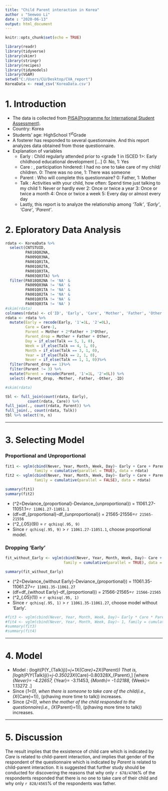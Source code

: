```yaml
---
title: "Child Parent interaction in Korea"
author : "Seewoo Li"
date : "2020-06-13"
output: html_document
---
```


```r
knitr::opts_chunk$set(echo = TRUE)
```

```r
library(readr)
library(tidyverse)
library(skimr)
library(stringr)
library(recipes)
library(tidymodels)
library(VGAM)
setwd("C:/Users/CU/Desktop/CVA_report")
KoreaData <- read_csv('KoreaData.csv')
```
# 1. Introduction
* The data is collected from [PISA(Programme for International Student Assessment)](https://www.oecd.org/pisa/data/2018database/).
* Country: Korea 
* Students' age: HighSchool 1^st^Grade
* A fosterer has responded to several questionnaire. And this report analyzes data obtained from those questionnaire.
* Explanation of variables
  + Early : Child regularly attended prior to <grade 1 in ISCED 1>: Early childhood educational development [...]
  0: No, 1: Yes
  + Care : <the last academic year>, participation hindered: I had no one to take care of my child/ children.
  0: There was no one, 1: There was someone
  + Parent : Who will complete this questionnaire?
  0: Father, 1: Mother
  + Talk : Activities with your child, how often: Spend time just talking to my child
  1: Never or hardly ever
  2: Once or twice a year
  3: Once or twice a month
  4: Once or twice a week
  5: Every day or almost every day
  + Lastly, this report is to analyze the relationship among _'Talk'_, _'Early'_, _'Care'_, _'Parent'_.

# 2. Eploratory Data Analysis
```r
rdata <- KoreaData %>%
  select(CNTSTUID,
         PA018Q02NA,
         PA009Q03NA,
         PA001Q01TA,
         PA001Q02TA,
         PA001Q03TA,
         PA003Q03TA) %>%
  filter(PA018Q02NA != 'NA' &
         PA009Q03NA != 'NA' &
         PA001Q01TA != 'NA' &
         PA001Q02TA != 'NA' &
         PA001Q03TA != 'NA' &
         PA003Q03TA != 'NA' )
#skim(rdata)
colnames(rdata) <- c('ID', 'Early', 'Care', 'Mother', 'Father', 'Other', 'Talk')
rdata <- rdata %>% 
  mutate(Early = recode(Early, '1'=1L, '2'=0L),
         Care = Care-1,
         Parent = Mother + 2*Father + 3*Other,
         Parent_drop = Mother + Father + Other,
         Day = if_else(Talk == 5, 1, 0),
         Week = if_else(Talk == 4, 1, 0),
         Month = if_else(Talk == 3, 1, 0),
         Year = if_else(Talk == 2, 1, 0),
         Never = if_else(Talk == 1, 1, 0))%>%
  filter(Parent_drop == 1)%>%
  filter(Parent != 3) %>%
  mutate(Parent = recode(Parent, '1'=1L, '2'=0L)) %>%
  select(-Parent_drop, -Mother, -Father, -Other, -ID)
```
```r
#skim(rdata)
```
```r
tbl <- full_join(count(rdata, Early),
          count(rdata, Care)) %>%
full_join(., count(rdata, Parent)) %>%
full_join(., count(rdata, Talk))
tbl %>% select(!n, n)
```

***
# 3. Selecting Model
### Proportional and Unproportional
```r
fit1 <- vglm(cbind(Never, Year, Month, Week, Day)~ Early + Care + Parent, 
             family = cumulative(parallel = TRUE), data = rdata)
fit2 <- vglm(cbind(Never, Year, Month, Week, Day)~ Early + Care + Parent, 
             family = cumulative(parallel = FALSE), data = rdata)
```
```r
summary(fit1)
summary(fit2)
```
* \(\Delta\chi^2=Deviance_{proportional}-Deviance_{unproportional}\) = 11061.27-11051.1=`r 11061.27-11051.1`
* \(df=df_{proportional}-df_{unproportional}\) = 21565-21556=`r 21565-21556`
* \(\chi^2_{.05}(9)\) = `r qchisq(.95, 9)`
* Since `r qchisq(.95, 9)` > `r 11061.27-11051.1`, choose proportional model.

### Dropping 'Early'
```r
fit_without_Early <- vglm(cbind(Never, Year, Month, Week, Day)~ Care + Parent,
                          family = cumulative(parallel = TRUE), data = rdata)
```
```r
summary(fit_without_Early)
```
* \(\Delta\chi^2=Deviance_{without Early}-Deviance_{proportional}\) = 11061.35-11061.27=`r 11061.35-11061.27`
* \(df=df_{without Early}-df_{proportional}\) = 21566-21565=`r 21566-21565`
* \(\chi^2_{.05}(1)\) = `r qchisq(.95, 1)`
* Since `r qchisq(.95, 1)` > `r 11061.35-11061.27`, choose model without 'Early'.
```r
#fit3 <- vglm(cbind(Never, Year, Month, Week, Day)~ Early * Care * Parent, family = cumulative(parallel = F), data = rdata)
#fit4 <- vglm(cbind(Never, Year, Month, Week, Day)~ 1, family = cumulative(parallel = FALSE), data = rdata)
#summary(fit3)
#summary(fit4)
```
*** 
# 4. Model

* Model : \(logit{P(Y_{Talk}\le j)}=\alpha_j+\beta_1X_{Care}+\beta_2X_{Parent}\)
 That is,
 \[logit{P(Y_{Talk}\le j)}=\alpha_j-0.35023X_{Care}-0.80328X_{Parent},\]
 \[where  \alpha_{Never}= -4.22657, \alpha_{Year}= -3.11453, \alpha_{Month}= -1.02188, \alpha_{Week}= 1.13272 .\]
* Since \(\beta_1<0\), when there is someone to take care of the child(i.e., \(X_{Care}=1\)), 
\(p(having more time to talk)\) increases.
* Since \(\beta_2<0\), when the mother of the child responded to the questionnaire(i.e., \(X_{Parent}=1\)), 
\(p(having more time to talk)\) increases.

***
# 5. Discussion
The result implies that the exsistence of child care which is indicated by _Care_ is related to child-parent interaction, and implies that gender of the respondent of the questionnaire which is indicated by _Parent_ is related to child-parent interaction. It is suggested that further study should be conducted for discovering the reasons that why only `r 678/4706`% of the respondents responded that there is no one to take care of their child and why only `r 828/4565`% of the respondents was father.



